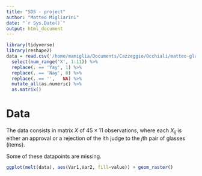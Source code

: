 ```yaml
---
title: "SDS - project"
author: "Matteo Migliarini"
date: "`r Sys.Date()`"
output: html_document
---
```

```r
library(tidyverse)
library(reshape2)
data = read.csv('/home/mamiglia/Documents/Cazzeggio/Occhiali/matteo-glasses-edited.csv') %>% 
  select(num_range('X', 1:11)) %>%
  replace(. == 'Yay', 1) %>%
  replace(. == 'Nay', 0) %>% 
  replace(. == '',   NA) %>%
  mutate_all(as.numeric) %>%
  as.matrix()
```

# Data
The data consists in matrix $X$ of $45 \times 11$ observations, where each $X_{ij}$ is either an approval or a rejection of the $i$th judge to the $j$th pair of glasses (items).

Some of these datapoints are missing.
```r
ggplot(melt(data), aes(Var1,Var2, fill=value)) + geom_raster()

```

